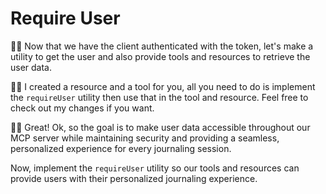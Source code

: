 # Require User

👨‍💼 Now that we have the client authenticated with the token, let's make a utility to get the user and also provide tools and resources to retrieve the user data.

🧝‍♀️ I created a resource and a tool for you, all you need to do is implement the `requireUser` utility then use that in the tool and resource. Feel free to <PrevDiffLink>check out my changes</PrevDiffLink> if you want.

👨‍💼 Great! Ok, so the goal is to make user data accessible throughout our MCP server while maintaining security and providing a seamless, personalized experience for every journaling session.

Now, implement the `requireUser` utility so our tools and resources can provide users with their personalized journaling experience.
